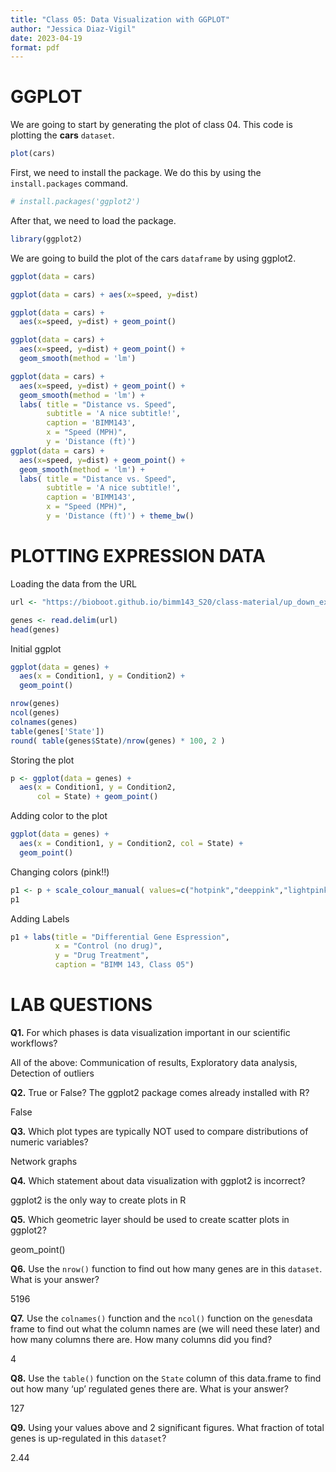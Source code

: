 ```yaml
---
title: "Class 05: Data Visualization with GGPLOT"
author: "Jessica Diaz-Vigil"
date: 2023-04-19
format: pdf
---
```


# GGPLOT

We are going to start by generating the plot of class 04. This code is plotting the **cars** `dataset`.

```r
plot(cars)
```

First, we need to install the package. We do this by using the `install.packages` command.

```r
# install.packages('ggplot2')
```

After that, we need to load the package.

```r
library(ggplot2)
```

We are going to build the plot of the cars `dataframe` by using ggplot2.

```r
ggplot(data = cars)
```

```r
ggplot(data = cars) + aes(x=speed, y=dist)

ggplot(data = cars) + 
  aes(x=speed, y=dist) + geom_point()

ggplot(data = cars) + 
  aes(x=speed, y=dist) + geom_point() +
  geom_smooth(method = 'lm')

ggplot(data = cars) + 
  aes(x=speed, y=dist) + geom_point() +
  geom_smooth(method = 'lm') + 
  labs( title = "Distance vs. Speed", 
        subtitle = 'A nice subtitle!', 
        caption = 'BIMM143', 
        x = "Speed (MPH)", 
        y = 'Distance (ft)')
ggplot(data = cars) + 
  aes(x=speed, y=dist) + geom_point() +
  geom_smooth(method = 'lm') + 
  labs( title = "Distance vs. Speed", 
        subtitle = 'A nice subtitle!', 
        caption = 'BIMM143', 
        x = "Speed (MPH)", 
        y = 'Distance (ft)') + theme_bw()
```

# PLOTTING EXPRESSION DATA

Loading the data from the URL

```r
url <- "https://bioboot.github.io/bimm143_S20/class-material/up_down_expression.txt"

genes <- read.delim(url)
head(genes)
```

Initial ggplot

```r
ggplot(data = genes) + 
  aes(x = Condition1, y = Condition2) + 
  geom_point()

nrow(genes)
ncol(genes)
colnames(genes)
table(genes['State'])
round( table(genes$State)/nrow(genes) * 100, 2 )
```

Storing the plot

```r
p <- ggplot(data = genes) + 
  aes(x = Condition1, y = Condition2, 
      col = State) + geom_point() 
```

Adding color to the plot

```r
ggplot(data = genes) + 
  aes(x = Condition1, y = Condition2, col = State) + 
  geom_point() 
```

Changing colors (pink!!)

```r
p1 <- p + scale_colour_manual( values=c("hotpink","deeppink","lightpink") )
p1
```

Adding Labels

```r
p1 + labs(title = "Differential Gene Espression", 
          x = "Control (no drug)", 
          y = "Drug Treatment", 
          caption = "BIMM 143, Class 05")
```

# LAB QUESTIONS

**Q1.** For which phases is data visualization important in our scientific workflows?

All of the above: Communication of results, Exploratory data analysis, Detection of outliers

**Q2.** True or False? The ggplot2 package comes already installed with R?

False

**Q3.** Which plot types are typically NOT used to compare distributions of numeric variables?

Network graphs

**Q4.** Which statement about data visualization with ggplot2 is incorrect? 

ggplot2 is the only way to create plots in R

**Q5.** Which geometric layer should be used to create scatter plots in ggplot2?

geom_point()

**Q6.** Use the `nrow()` function to find out how many genes are in this `dataset`. What is your answer? 

5196

**Q7.** Use the `colnames()` function and the `ncol()` function on the `genes`data frame to find out what the column names are (we will need these later) and how many columns there are. How many columns did you find?

4

**Q8.** Use the `table()` function on the `State` column of this data.frame to find out how many 'up' regulated genes there are. What is your answer?

127

**Q9.** Using your values above and 2 significant figures. What fraction of total genes is up-regulated in this `dataset`?

2.44
